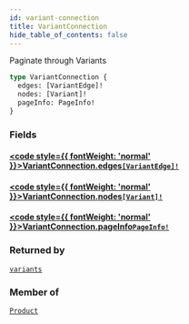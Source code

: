 ```yaml
---
id: variant-connection
title: VariantConnection
hide_table_of_contents: false
---
```








Paginate through Variants

```graphql
type VariantConnection {
  edges: [VariantEdge]!
  nodes: [Variant]!
  pageInfo: PageInfo!
}
```


### Fields

#### [<code style={{ fontWeight: 'normal' }}>VariantConnection.<b>edges</b></code>](#)<Bullet />[`[VariantEdge]!`](/demand/api/graphql-admin/reference/objects/variant-edge) <Badge class="secondary" text="non-null"/> <Badge class="secondary" text="object"/>
> 
> 

#### [<code style={{ fontWeight: 'normal' }}>VariantConnection.<b>nodes</b></code>](#)<Bullet />[`[Variant]!`](/demand/api/graphql-admin/reference/objects/variant) <Badge class="secondary" text="non-null"/> <Badge class="secondary" text="object"/>
> 
> 

#### [<code style={{ fontWeight: 'normal' }}>VariantConnection.<b>pageInfo</b></code>](#)<Bullet />[`PageInfo!`](/demand/api/graphql-admin/reference/objects/page-info) <Badge class="secondary" text="non-null"/> <Badge class="secondary" text="object"/>
> 
> 



### Returned by

[`variants`](/demand/api/graphql-admin/reference/queries/variants)  <Badge class="secondary" text="query"/>

### Member of

[`Product`](/demand/api/graphql-admin/reference/objects/product)  <Badge class="secondary" text="object"/>



